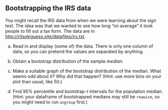 ## Bootstrapping the IRS data

 You might recall the IRS data from when we were learning about the sign test. The idea was that we wanted to see how long "on average" it took people to fill out a tax form. The data are in [http://ritsokiguess.site/datafiles/irs.txt](http://ritsokiguess.site/datafiles/irs.txt).



(a) Read in and display (some of) the data. There is only one column of data, so you can pretend the values are separated by anything.



(b) Obtain a bootstrap distribution of the sample *median*.



(c) Make a suitable graph of the bootstrap distribution of the median. What seems odd about it? Why did that happen? (Hint: use more bins on your plot than usual, like 50.)



(d) Find 95% percentile and bootstrap-$t$ intervals for the population median. (Hint: your dataframe of bootstrapped medians may still be `rowwise`, so you might need to run `ungroup` first.)




